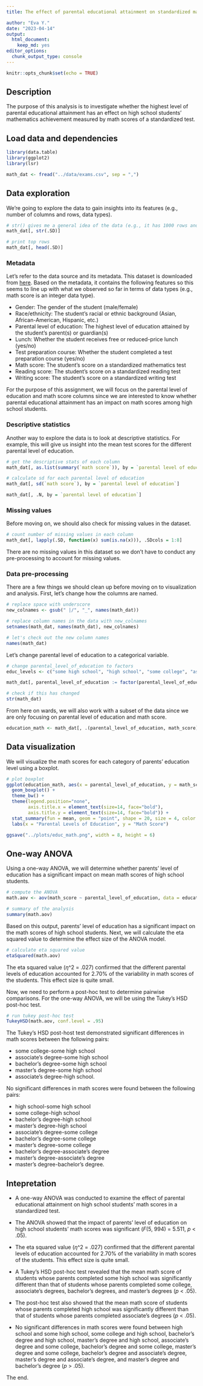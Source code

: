 ```yaml
---
title: The effect of parental educational attainment on standardized mathematics scores among high school students

author: "Eva Y."
date: "2023-04-14"
output: 
  html_document: 
    keep_md: yes
editor_options: 
  chunk_output_type: console
---
```


```r
knitr::opts_chunk$set(echo = TRUE)
```

## Description

The purpose of this analysis is to investigate whether the highest level of parental educational attainment has an effect on high school students' mathematics achievement measured by math scores of a standardized test.

## Load data and dependencies

```r
library(data.table)
library(ggplot2)
library(lsr)
```

```r
math_dat <- fread("../data/exams.csv", sep = ",")
```

## Data exploration

We're going to explore the data to gain insights into its features (e.g., number of columns and rows, data types). 

```r
# str() gives me a general idea of the data (e.g., it has 1000 rows and 8 columns)
math_dat[, str(.SD)]
```

```r
# print top rows
math_dat[, head(.SD)]
```

### Metadata

Let's refer to the data source and its metadata. This dataset is downloaded from [here](https://www.kaggle.com/datasets/rkiattisak/student-performance-in-mathematics). Based on the metadata, it contains the following features so this seems to line up with what we observed so far in terms of data types (e.g., math score is an integer data type).

* Gender: The gender of the student (male/female)
* Race/ethnicity: The student's racial or ethnic background (Asian, African-American, Hispanic, etc.)
* Parental level of education: The highest level of education attained by the student's parent(s) or guardian(s)
* Lunch: Whether the student receives free or reduced-price lunch (yes/no)
* Test preparation course: Whether the student completed a test preparation course (yes/no)
* Math score: The student's score on a standardized mathematics test
* Reading score: The student's score on a standardized reading test
* Writing score: The student's score on a standardized writing test

For the purpose of this assignment, we will focus on the parental level of education and math score columns since we are interested to know whether parental educational attainment has an impact on math scores among high school students.

### Descriptive statistics

Another way to explore the data is to look at descriptive statistics. For example, this will give us insight into the mean test scores for the different parental level of education.

```r
# get the descriptive stats of each column
math_dat[, as.list(summary(`math score`)), by = `parental level of education`]
```

```r
# calculate sd for each parental level of education
math_dat[, sd(`math score`), by = `parental level of education`]
```

```r
math_dat[, .N, by = `parental level of education`]
```

### Missing values

Before moving on, we should also check for missing values in the dataset.

```r
# count number of missing values in each column
math_dat[, lapply(.SD, function(x) sum(is.na(x))), .SDcols = 1:8]
```

There are no missing values in this dataset so we don't have to conduct any pre-processing to account for missing values.

### Data pre-processing

There are a few things we should clean up before moving on to visualization and analysis. First, let's change how the columns are named.

```r
# replace space with underscore
new_colnames <- gsub(" |/", "_", names(math_dat))

# replace column names in the data with new_colnames
setnames(math_dat, names(math_dat), new_colnames)

# let's check out the new column names
names(math_dat)
```

Let's change parental level of education to a categorical variable.

```r
# change parental_level_of_education to factors
educ_levels <- c("some high school", "high school", "some college", "associate's degree", "bachelor's degree", "master's degree")

math_dat[, parental_level_of_education := factor(parental_level_of_education, levels = educ_levels)]

# check if this has changed
str(math_dat)
```

From here on wards, we will also work with a subset of the data since we are only focusing on parental level of education and math score.

```r
education_math <- math_dat[, .(parental_level_of_education, math_score)]
```

## Data visualization

We will visualize the math scores for each category of parents' education level using a boxplot. 

```r
# plot boxplot
ggplot(education_math, aes(x = parental_level_of_education, y = math_score)) + 
  geom_boxplot() +
  theme_bw() +
  theme(legend.position="none", 
        axis.title.x = element_text(size=14, face="bold"),
        axis.title.y = element_text(size=14, face="bold")) +
  stat_summary(fun = mean, geom = "point", shape = 20, size = 4, color = "blue", fill ="blue") +
  labs(x = "Parental Levels of Education", y = "Math Score")
```

```r
ggsave("../plots/educ_math.png", width = 8, height = 6)
```

## One-way ANOVA

Using a one-way ANOVA, we will determine whether parents' level of education has a significant impact on mean math scores of high school students.

```r
# compute the ANOVA
math.aov <- aov(math_score ~ parental_level_of_education, data = education_math)

# summary of the analysis
summary(math.aov)
```

Based on this output, parents' level of education has a significant impact on the math scores of high school students. Next, we will calculate the eta squared value to determine the effect size of the ANOVA model.

```r
# calculate eta squared value
etaSquared(math.aov)
```

The eta squared value ($\eta$^2 = .027) confirmed that the different parental levels of education accounted for 2.70% of the variability in math scores of the students. This effect size is quite small.

Now, we need to perform a post-hoc test to determine pairwise comparisons. For the one-way ANOVA, we will be using the Tukey's HSD post-hoc test.

```r
# run tukey post-hoc test
TukeyHSD(math.aov, conf.level = .95)
```

The Tukey's HSD post-host test demonstrated significant differences in math scores between the following pairs: 

* some college-some high school
* associate's degree-some high school
* bachelor's degree-some high school
* master's degree-some high school
* associate's degree-high school. 

No significant differences in math scores were found between the following pairs: 

* high school-some high school
* some college-high school
* bachelor's degree-high school
* master's degree-high school
* associate's degree-some college
* bachelor's degree-some college
* master's degree-some college
* bachelor's degree-associate's degree
* master's degree-associate's degree
* master's degree-bachelor's degree.

## Intepretation

* A one-way ANOVA was conducted to examine the effect of parental educational attainment on high school students' math scores in a standardized test. 

* The ANOVA showed that the impact of parents' level of education on high school students' math scores was significant (*F*(5, 994) = 5.511, *p* < .05).

* The eta squared value ($\eta$^2 = .027) confirmed that the different parental levels of education accounted for 2.70% of the variability in math scores of the students. This effect size is quite small.

* A Tukey's HSD post-hoc test revealed that the mean math score of students whose parents completed some high school was significantly different than that of students whose parents completed some college, associate's degrees, bachelor's degrees, and master's degrees (*p* < .05). 

* The post-hoc test also showed that the mean math score of students whose parents completed high school was significantly different than that of students whose parents completed associate's degrees (*p* < .05). 

* No significant differences in math scores were found between high school and some high school, some college and high school, bachelor's degree and high school, master's degree and high school, associate's degree and some college, bachelor's degree and some college, master's degree and some college, bachelor's degree and associate's degree, master's degree and associate's degree, and master's degree and bachelor's degree (*p* > .05).

The end.
